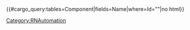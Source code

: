 {{#cargo_query:tables=Component|fields=Name|where=Id="{{{1|}}}"|no html}}<noinclude>[[Category:RNAutomation]]
</noinclude>
